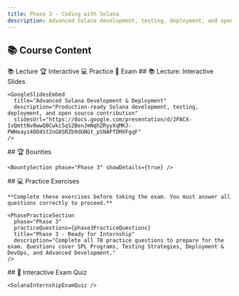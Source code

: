 ```yaml
---
title: Phase 3 - Coding with Solana
description: Advanced Solana development, testing, deployment, and open source contribution
---
```



## 📚 Course Content

<TabbedContent defaultTab="lecture">
  <TabList>
    <Tab value="lecture">📚 Lecture</Tab>
    <Tab value="interactive">🏆 Interactive</Tab>
    <Tab value="practice">💻 Practice</Tab>
    <Tab value="exam">📝 Exam</Tab>
  </TabList>

  <TabContent value="lecture">
    ## 📚 Lecture: Interactive Slides

    <GoogleSlidesEmbed
      title="Advanced Solana Development & Deployment"
      description="Production-ready Solana development, testing, deployment, and open source contribution"
      slidesUrl="https://docs.google.com/presentation/d/2PACX-1vQmttNv0wwQ0Cwki5qS2BenJmNqhZRyyXqMKJ-PWHeayz40D4St2nG8SRZb9dGNGt_pSNAPfDMXFgqF"
    />
  </TabContent>

  <TabContent value="interactive">
    ## 🏆 Bounties

    <BountySection phase="Phase 3" showDetails={true} />
  </TabContent>

  <TabContent value="practice">
    ## 💻 Practice Exercises

    **Complete these exercises before taking the exam. You must answer all questions correctly to proceed.**

    <PhasePracticeSection
      phase="Phase 3"
      practiceQuestions={phase3PracticeQuestions}
      title="Phase 3 - Ready for Internship"
      description="Complete all 70 practice questions to prepare for the exam. Questions cover SPL Programs, Testing Strategies, Deployment & DevOps, and Advanced Development."
    />
  </TabContent>

  <TabContent value="exam">
    ## 📝 Interactive Exam Quiz

    <SolanaInternshipExamQuiz />

  </TabContent>
</TabbedContent>